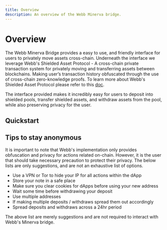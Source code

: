 ```yaml
---
title: Overview
description: An overview of the Webb Minerva bridge.
---
```


# Overview

The Webb Minerva Bridge provides a easy to use, and friendly interface for users to privately move assets cross-chain. Underneath the interface we 
leverage Webb's Shielded Asset Protocol - A cross-chain private transaction system for privately moving and transferring assets between blockchains. 
Making user’s transaction history obfuscated through the use of cross-chain zero-knowledge proofs. To learn more about Webb's Shielded Asset Protocol 
please refer to this [doc]().

The interface provided makes it incredibly easy for users to deposit into shielded pools, transfer shielded assets, and withdraw assets from the pool, while also 
preserving privacy for the user. 

## Quickstart 



## Tips to stay anonymous 

It is important to note that Webb's implementation only provides obfuscation and privacy for actions related on-chain. However, it is the user 
that should take necessary precaution to protect their privacy. The below lists are only suggestions, and are not an exhaustive list of options. 

- Use a VPN or Tor to hide your IP for all actions within the dApp
- Store your note in a safe place
- Make sure you clear cookies for dApps before using your new address
- Wait some time before withdrawing your deposit 
- Use multiple addresses 
- If making multiple deposits / withdraws spread them out accordingly 
- Spread deposits and withdraws across a 24hr period 

The above list are merely suggestions and are not required to interact with Webb's Minerva bridge. 

